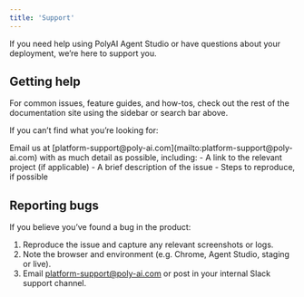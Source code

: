 ```yaml
---
title: 'Support'
---
```


If you need help using PolyAI Agent Studio or have questions about your deployment, we’re here to support you.

## Getting help

For common issues, feature guides, and how-tos, check out the rest of the documentation site using the sidebar or search bar above.

If you can’t find what you’re looking for:

<Info>
Email us at [platform-support@poly-ai.com](mailto:platform-support@poly-ai.com) with as much detail as possible, including:
- A link to the relevant project (if applicable)
- A brief description of the issue
- Steps to reproduce, if possible
</Info>

## Reporting bugs

If you believe you’ve found a bug in the product:

1. Reproduce the issue and capture any relevant screenshots or logs.
2. Note the browser and environment (e.g. Chrome, Agent Studio, staging or live).
3. Email [platform-support@poly-ai.com](mailto:platform-support@poly-ai.com) or post in your internal Slack support channel.